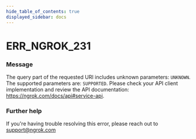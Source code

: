 ```yaml
---
hide_table_of_contents: true
displayed_sidebar: docs
---
```



# ERR_NGROK_231

### Message

The query part of the requested URI includes unknown parameters: `UNKNOWN`. The supported parameters are: `SUPPORTED`. Please check your API client implementation and review the API documentation: https://ngrok.com/docs/api#service-api.

### Further help

If you're having trouble resolving this error, please reach out to [support@ngrok.com](mailto:support@ngrok.com?subject=Help%20with%20ERR_NGROK_231)

<ErrorDetails error="err_ngrok_231" />
